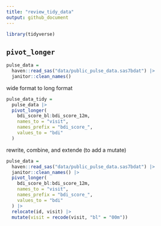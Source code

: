 ```yaml
---
title: "review_tidy_data"
output: github_document
---
```


```r
library(tidyverse)
```


## `pivot_longer`

```r
pulse_data =
  haven::read_sas("data/public_pulse_data.sas7bdat") |> 
  janitor::clean_names()
```

wide format to long format

```r
pulse_data_tidy =
  pulse_data |> 
  pivot_longer(
    bdi_score_bl:bdi_score_12m, 
    names_to = "visit",
    names_prefix = "bdi_score_",
    values_to = "bdi"
  )
```


rewrite, combine, and extende (to add a mutate)
```r
pulse_data =
  haven::read_sas("data/public_pulse_data.sas7bdat") |> 
  janitor::clean_names() |>
  pivot_longer(
    bdi_score_bl:bdi_score_12m, 
    names_to = "visit",
    names_prefix = "bdi_score_",
    values_to = "bdi"
  ) |> 
  relocate(id, visit) |> 
  mutate(visit = recode(visit, "bl" = "00m"))
```

